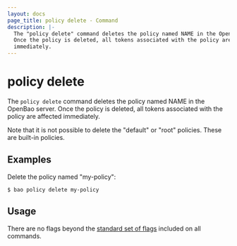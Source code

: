 ```yaml
---
layout: docs
page_title: policy delete - Command
description: |-
  The "policy delete" command deletes the policy named NAME in the OpenBao server.
  Once the policy is deleted, all tokens associated with the policy are affected
  immediately.
---
```


# policy delete

The `policy delete` command deletes the policy named NAME in the OpenBao server.
Once the policy is deleted, all tokens associated with the policy are affected
immediately.

Note that it is not possible to delete the "default" or "root" policies. These
are built-in policies.

## Examples

Delete the policy named "my-policy":

```shell-session
$ bao policy delete my-policy
```

## Usage

There are no flags beyond the [standard set of flags](/vault/docs/commands)
included on all commands.
